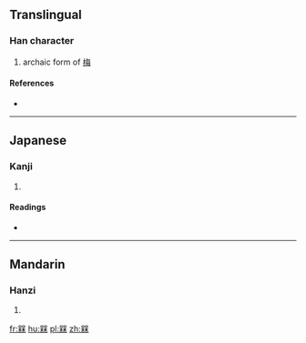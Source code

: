 ==Translingual==

===Han character===
{{Han char|rn=75|rad=木|as=10|sn=14|four=|canj=RDRD}}
# archaic form of [[梅]]

====References====
* {{Han ref|kx=0546.140|dkj=15324|dj=0934.060|hdz=21263.180|uh=69D1|ud=27089}}

----

==Japanese==

===Kanji===
{{ja-kanji|grade=|rs=木10}}

# {{defn|lang=ja|sort=木10}}

====Readings====
* {{ja-readings|on=[[ばい]] (bai)|kun=[[うめ]] (ume)}}

----

==Mandarin==

===Hanzi===
{{cmn-hanzi|pin=[[méi]] ([[mei2]])|wg=mei<sup>2</sup>}}

# {{defn|lang=cmn|sort=木10}}

[[fr:槑]]
[[hu:槑]]
[[pl:槑]]
[[zh:槑]]